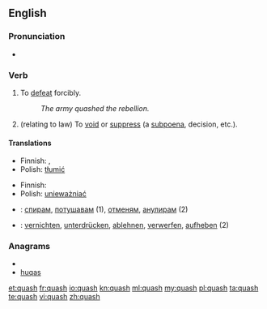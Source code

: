 ==English==

===Pronunciation===
* {{IPA|/'kwɒʃ/}}
*: {{rhymes|ɒʃ}}

===Verb===
{{en-verb|quash|es}}

# To [[defeat]] forcibly.
#: ''The army quashed the rebellion.''
# (relating to law) To [[void]] or [[suppress]] (a [[subpoena]], decision, etc.).

====Translations====
{{trans-top|to defeat forcibly}}
* Finnish: {{t|fi|tukahduttaa}}, {{t|fi|kukistaa}}
* Polish: [[tłumić]]
{{trans-mid}}
{{trans-bottom}}

{{trans-top|to void or suppress (a subpoena, decision)}}
* Finnish: {{t|fi|kumota}}
* Polish: [[unieważniać]]
{{trans-mid}}
{{trans-bottom}}

{{checktrans-top}}
* {{ttbc|Bulgarian}}: [[спирам]], [[потушавам]] (1), [[отменям]], [[анулирам]] (2)
* {{ttbc|German}}: [[vernichten]], [[unterdrücken]], [[ablehnen]], [[verwerfen]], [[aufheben]] (2)
{{checktrans-bottom}}

===Anagrams===
* {{alphagram|ahqsu}}
* [[huqas#English|huqas]]

[[et:quash]]
[[fr:quash]]
[[io:quash]]
[[kn:quash]]
[[ml:quash]]
[[my:quash]]
[[pl:quash]]
[[ta:quash]]
[[te:quash]]
[[vi:quash]]
[[zh:quash]]